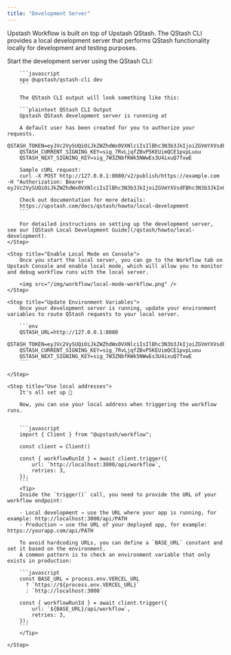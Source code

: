 ```yaml
---
title: "Development Server"
---
```


Upstash Workflow is built on top of Upstash QStash.
The QStash CLI provides a local development server that performs QStash functionality locally for development and testing purposes.


<Steps>
    <Step title="Install and Start Development Server">
        Start the development server using the QStash CLI:

        ```javascript
        npx @upstash/qstash-cli dev
        ```

        The QStash CLI output will look something like this:

        ```plaintext QStash CLI Output
        Upstash QStash development server is runnning at

        A default user has been created for you to authorize your requests.
        QSTASH_TOKEN=eyJVc2VySUQiOiJkZWZhdWx0VXNlciIsIlBhc3N3b3JkIjoiZGVmYXVsdFBhc3N3b3JkIn0=
        QSTASH_CURRENT_SIGNING_KEY=sig_7RvLjqfZBvP5KEUimQCE1pvpLuou
        QSTASH_NEXT_SIGNING_KEY=sig_7W3ZNbfKWk5NWwEs3U4ixuQ7fxwE

        Sample cURL request:
        curl -X POST http://127.0.0.1:8080/v2/publish/https://example.com -H "Authorization: Bearer eyJVc2VySUQiOiJkZWZhdWx0VXNlciIsIlBhc3N3b3JkIjoiZGVmYXVsdFBhc3N3b3JkIn0="

        Check out documentation for more details:
        https://upstash.com/docs/qstash/howto/local-development
        ```

        For detailed instructions on setting up the development server, see our [QStash Local Development Guide](/qstash/howto/local-development).
    </Step>

    <Step title="Enable Local Mode on Console">
        Once you start the local server, you can go to the Workflow tab on Upstash Console and enable local mode, which will allow you to monitor and debug workflow runs with the local server.

        <img src="/img/workflow/local-mode-workflow.png" />
    </Step>

    <Step title="Update Environment Variables">
        Once your development server is running, update your environment variables to route QStash requests to your local server.

        ```env
        QSTASH_URL=http://127.0.0.1:8080
        QSTASH_TOKEN=eyJVc2VySUQiOiJkZWZhdWx0VXNlciIsIlBhc3N3b3JkIjoiZGVmYXVsdFBhc3N3b3JkIn0=
        QSTASH_CURRENT_SIGNING_KEY=sig_7RvLjqfZBvP5KEUimQCE1pvpLuou
        QSTASH_NEXT_SIGNING_KEY=sig_7W3ZNbfKWk5NWwEs3U4ixuQ7fxwE
        ```

    </Step>

    <Step title="Use local addresses">
        It's all set up 🎉

        Now, you can use your local address when triggering the workflow runs.


        ```javascript
        import { Client } from "@upstash/workflow";

        const client = Client()

        const { workflowRunId } = await client.trigger({
            url: `http://localhost:3000/api/workflow`,
            retries: 3,
        });
        ```
        <Tip>
        Inside the `trigger()` call, you need to provide the URL of your workflow endpoint:

        - Local development → use the URL where your app is running, for example: http://localhost:3000/api/PATH
        - Production → use the URL of your deployed app, for example: https://yourapp.com/api/PATH

        To avoid hardcoding URLs, you can define a `BASE_URL` constant and set it based on the environment.
        A common pattern is to check an environment variable that only exists in production:

        ```javascript
        const BASE_URL = process.env.VERCEL_URL
          ? `https://${process.env.VERCEL_URL}`
          : `http://localhost:3000`

        const { workflowRunId } = await client.trigger({
            url: `${BASE_URL}/api/workflow`,
            retries: 3,
        });
        ```
        </Tip>

    </Step>

</Steps>


